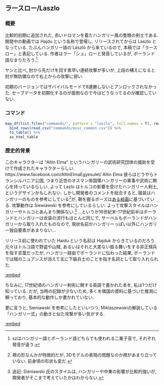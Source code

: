 ## ラースロー/Laszlo {#Laszlo}

### 概要 {-}

比較的初期に追加された, 赤いドロマンを着たハンガリー風の隻眼の剣士である. 開発中の動画では Hajdu という名称で登場し, リリースされてからは Laszlo となっている. たぶんハンガリー語の László から来ているので, 本稿では「ラースロー」と表記している. 作者はラー「シュ」ローと発音しているが, ポーランド語なまりだろう.^[szはハンガリー語とポーランド語どちらでも使われる二重子音で, それぞれ発音が違う.]

ヤンと比べ, 肘から先だけを回す素早い連続攻撃が多いが, 上段の構えになると肘が無防備なので右上からの攻撃に弱い.

初期のバージョンではサバイバルモードで8連勝しないとアンロックされなかった. セーブデータを初期化するのが面倒なので今はどうなってるのか確認していない. 


### コマンド {-}

```r
map_df(list.files("commands/", pattern = "laszlo", full.names = T), read_csv) %>%
  bind_rows(read_csv("commands/misc_common.csv")) %>%
  to_table() %>%
  as_html_table
```

`</details>`{=html}

### 歴史的背景 {-}

このキャラクターは “Altin Elma” というハンガリーの武術研究団体の援助を受けて作成されたキャラクターらしい. https://www.facebook.com/AltinElmaEgyesulet/ Altin Elma 彼らはどうやらトランシルバニア公国, つまり近世のオスマン帝国領ハンガリーの軍事や武術に関心を持っているらしい. よって Lazlo はトルコの影響を受けたハンガリー人剣士, というデザインかもしれない. しかし開発者のコメントを総合すると, 服装はハンガリーのものを参考にしている^[襟の形なんかが特徴的だが, 3Dモデルの表現の問題なのか襟があまり立っていない. 前身頃の形状も変だ.]が, 鞘を握るポーズは[ある絵画](https://www.pinterest.jp/pin/1144125480307893411/)に基づいている. 攻撃動作は Siewiawski を参考にしているらしい. よって攻撃スタイルはハンガリーやトルコとあんまり関係ない.^[追記: Sieniawski 氏のスタイルは, ハンガリーや中東の影響が比較的強いが, 開発者がそこまで考えていたかはわからない.] …というか16世紀末-17世紀前半はポーランドとハンガリーは衣装の流行もほとんど同じで, サーベルもポーランドがハンガリーから取り入れたものなので, 現状名前がハンガリーっぽい以外にハンガリー独自要素があまりない…

リリース前に使われていた Haidu という名前は Hajduk からきているのだろう. 元々はトルコ語で野盗や山賊, あるいはそれと大差ない振る舞いをする非正規兵を指す言葉だったが, ハンガリー経由でポーランドに伝わった結果, ポーランドでは賊のニュアンスが消えて主に下級兵士のことを指す名詞として取り入れられた.

[:embed](https://www.pinterest.jp/pin/1144125480307893411/)

ちなみに, 17世紀頃のハンガリー剣術に関する英語で書かれた本を, 私は1つだけ知っている. だが, 当時の記録が少ないため, 多くを隣国の資料に基づいた推測に頼っており, 基本的な動作しか書かれていない.

更に言うと, Sieniawski を参考にしたといいつつ, Miklaszewskiの解説している「ハンガリー式」の動きと似た攻撃が多い気がする.

[:embed](https://www.youtube.com/watch?v=p6SSjn078lM)
